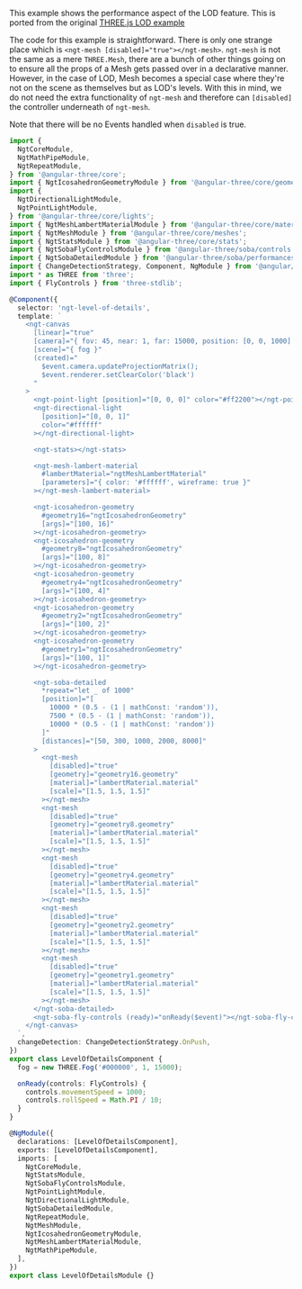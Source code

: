 This example shows the performance aspect of the LOD feature. This is ported from the original [THREE.js LOD example](https://threejs.org/examples/#webgl_lod)

The code for this example is straightforward. There is only one strange place which is `<ngt-mesh [disabled]="true"></ngt-mesh>`. `ngt-mesh` is not the same as a mere `THREE.Mesh`, there are a bunch of other things going on to ensure all the props of a Mesh gets passed over in a declarative manner. However, in the case of LOD, Mesh becomes a special case where they're not on the scene as themselves but as LOD's levels. With this in mind, we do not need the extra functionality of `ngt-mesh` and therefore can `[disabled]` the controller underneath of `ngt-mesh`.

Note that there will be no Events handled when `disabled` is true.

```ts
import {
  NgtCoreModule,
  NgtMathPipeModule,
  NgtRepeatModule,
} from '@angular-three/core';
import { NgtIcosahedronGeometryModule } from '@angular-three/core/geometries';
import {
  NgtDirectionalLightModule,
  NgtPointLightModule,
} from '@angular-three/core/lights';
import { NgtMeshLambertMaterialModule } from '@angular-three/core/materials';
import { NgtMeshModule } from '@angular-three/core/meshes';
import { NgtStatsModule } from '@angular-three/core/stats';
import { NgtSobaFlyControlsModule } from '@angular-three/soba/controls';
import { NgtSobaDetailedModule } from '@angular-three/soba/performances';
import { ChangeDetectionStrategy, Component, NgModule } from '@angular/core';
import * as THREE from 'three';
import { FlyControls } from 'three-stdlib';

@Component({
  selector: 'ngt-level-of-details',
  template: `
    <ngt-canvas
      [linear]="true"
      [camera]="{ fov: 45, near: 1, far: 15000, position: [0, 0, 1000] }"
      [scene]="{ fog }"
      (created)="
        $event.camera.updateProjectionMatrix();
        $event.renderer.setClearColor('black')
      "
    >
      <ngt-point-light [position]="[0, 0, 0]" color="#ff2200"></ngt-point-light>
      <ngt-directional-light
        [position]="[0, 0, 1]"
        color="#ffffff"
      ></ngt-directional-light>

      <ngt-stats></ngt-stats>

      <ngt-mesh-lambert-material
        #lambertMaterial="ngtMeshLambertMaterial"
        [parameters]="{ color: '#ffffff', wireframe: true }"
      ></ngt-mesh-lambert-material>

      <ngt-icosahedron-geometry
        #geometry16="ngtIcosahedronGeometry"
        [args]="[100, 16]"
      ></ngt-icosahedron-geometry>
      <ngt-icosahedron-geometry
        #geometry8="ngtIcosahedronGeometry"
        [args]="[100, 8]"
      ></ngt-icosahedron-geometry>
      <ngt-icosahedron-geometry
        #geometry4="ngtIcosahedronGeometry"
        [args]="[100, 4]"
      ></ngt-icosahedron-geometry>
      <ngt-icosahedron-geometry
        #geometry2="ngtIcosahedronGeometry"
        [args]="[100, 2]"
      ></ngt-icosahedron-geometry>
      <ngt-icosahedron-geometry
        #geometry1="ngtIcosahedronGeometry"
        [args]="[100, 1]"
      ></ngt-icosahedron-geometry>

      <ngt-soba-detailed
        *repeat="let _ of 1000"
        [position]="[
          10000 * (0.5 - (1 | mathConst: 'random')),
          7500 * (0.5 - (1 | mathConst: 'random')),
          10000 * (0.5 - (1 | mathConst: 'random'))
        ]"
        [distances]="[50, 300, 1000, 2000, 8000]"
      >
        <ngt-mesh
          [disabled]="true"
          [geometry]="geometry16.geometry"
          [material]="lambertMaterial.material"
          [scale]="[1.5, 1.5, 1.5]"
        ></ngt-mesh>
        <ngt-mesh
          [disabled]="true"
          [geometry]="geometry8.geometry"
          [material]="lambertMaterial.material"
          [scale]="[1.5, 1.5, 1.5]"
        ></ngt-mesh>
        <ngt-mesh
          [disabled]="true"
          [geometry]="geometry4.geometry"
          [material]="lambertMaterial.material"
          [scale]="[1.5, 1.5, 1.5]"
        ></ngt-mesh>
        <ngt-mesh
          [disabled]="true"
          [geometry]="geometry2.geometry"
          [material]="lambertMaterial.material"
          [scale]="[1.5, 1.5, 1.5]"
        ></ngt-mesh>
        <ngt-mesh
          [disabled]="true"
          [geometry]="geometry1.geometry"
          [material]="lambertMaterial.material"
          [scale]="[1.5, 1.5, 1.5]"
        ></ngt-mesh>
      </ngt-soba-detailed>
      <ngt-soba-fly-controls (ready)="onReady($event)"></ngt-soba-fly-controls>
    </ngt-canvas>
  `,
  changeDetection: ChangeDetectionStrategy.OnPush,
})
export class LevelOfDetailsComponent {
  fog = new THREE.Fog('#000000', 1, 15000);

  onReady(controls: FlyControls) {
    controls.movementSpeed = 1000;
    controls.rollSpeed = Math.PI / 10;
  }
}

@NgModule({
  declarations: [LevelOfDetailsComponent],
  exports: [LevelOfDetailsComponent],
  imports: [
    NgtCoreModule,
    NgtStatsModule,
    NgtSobaFlyControlsModule,
    NgtPointLightModule,
    NgtDirectionalLightModule,
    NgtSobaDetailedModule,
    NgtRepeatModule,
    NgtMeshModule,
    NgtIcosahedronGeometryModule,
    NgtMeshLambertMaterialModule,
    NgtMathPipeModule,
  ],
})
export class LevelOfDetailsModule {}
```
